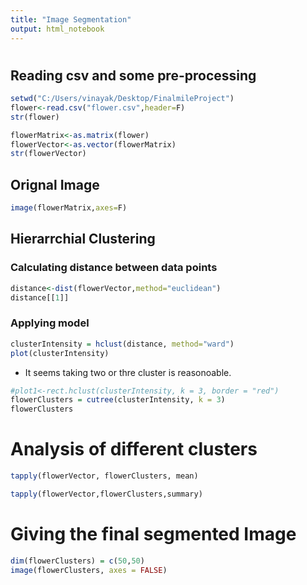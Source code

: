 ---
title: "Image Segmentation"
output: html_notebook
---
# 

## Reading csv and some pre-processing
```{r}
setwd("C:/Users/vinayak/Desktop/FinalmileProject")
flower<-read.csv("flower.csv",header=F)
str(flower)
```
```{r}
flowerMatrix<-as.matrix(flower)
flowerVector<-as.vector(flowerMatrix)
str(flowerVector)
```
## Orignal Image
```{r}
image(flowerMatrix,axes=F)
```


## Hierarrchial Clustering
### Calculating distance between data points
```{r}
distance<-dist(flowerVector,method="euclidean")
distance[[1]]
```
### Applying model
```{r}
clusterIntensity = hclust(distance, method="ward")
plot(clusterIntensity)
```
* It seems taking two or thre cluster is reasonoable.
```{r}
#plot1<-rect.hclust(clusterIntensity, k = 3, border = "red")
flowerClusters = cutree(clusterIntensity, k = 3)
flowerClusters
```
# Analysis of different clusters
```{r}
tapply(flowerVector, flowerClusters, mean)
```
```{r}
tapply(flowerVector,flowerClusters,summary)
```
# Giving the final segmented Image
```{r}
dim(flowerClusters) = c(50,50)
image(flowerClusters, axes = FALSE)
```


